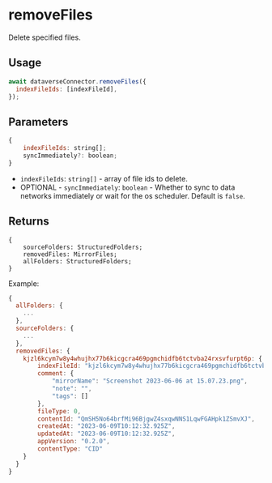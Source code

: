 # removeFiles

Delete specified files.

## Usage
```js
await dataverseConnector.removeFiles({
  indexFileIds: [indexFileId],
});
```

## Parameters
```js
{
    indexFileIds: string[];
    syncImmediately?: boolean;
}
```
- `indexFileIds`: `string[]` - array of file ids to delete.
- OPTIONAL - `syncImmediately`: `boolean` - Whether to sync to data networks immediately or wait for the os scheduler. Default is `false`.


## Returns
```
{
    sourceFolders: StructuredFolders;
    removedFiles: MirrorFiles;
    allFolders: StructuredFolders;
}
```
Example:
```js
{
  allFolders: {
    ...
  },
  sourceFolders: {
    ...
  },
  removedFiles: {
    kjzl6kcym7w8y4whujhx77b6kicgcra469pgmchidfb6tctvba24rxsvfurpt6p: {
        indexFileId: "kjzl6kcym7w8y4whujhx77b6kicgcra469pgmchidfb6tctvba24rxsvfurpt6p",
        comment: {
            "mirrorName": "Screenshot 2023-06-06 at 15.07.23.png",
            "note": "",
            "tags": []
        },
        fileType: 0,
        contentId: "QmSH5No64brfMi96BjgwZ4sxqwNNS1LqwFGAHpk1ZSmvXJ",
        createdAt: "2023-06-09T10:12:32.925Z",
        updatedAt: "2023-06-09T10:12:32.925Z",
        appVersion: "0.2.0",
        contentType: "CID"
    }
  }
}
```
